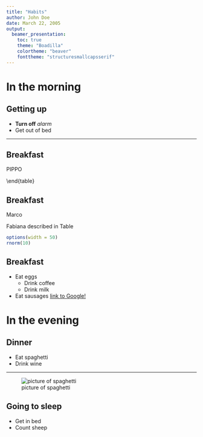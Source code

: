 ```yaml
---
title: "Habits"
author: John Doe
date: March 22, 2005
output: 
  beamer_presentation:
    toc: true
    theme: "Boadilla"
    colortheme: "beaver"
    fonttheme: "structuresmallcapsserif"
---
```


# In the morning

## Getting up

- **Turn off** _alarm_
- Get out of bed

----

## Breakfast

\begin{flushright} \Huge ciao mamma \end{flushright}

PIPPO

\begin{table}[]
\centering
\caption{My caption}
\label{my-label}
\begin{tabular}{|cc|}
\hline
ID  & desc   \\ \hline
011 & undici \\ \hline
\end{tabular}
\end{table}
\end{table}

## Breakfast


\Huge \centering Marco

\pause

\normalsize \centering Fabiana described in Table \ref{my-label}

\large
```r
options(width = 50)
rnorm(10)
```


## Breakfast

- Eat eggs
	- Drink coffee
	- Drink milk
- Eat sausages \color{red}[link to Google!](http://google.com)


# In the evening

## Dinner

- Eat spaghetti
- Drink wine

----

![picture of spaghetti](images/spaghetti.jpg)

## Going to sleep

- Get in bed
- Count sheep
